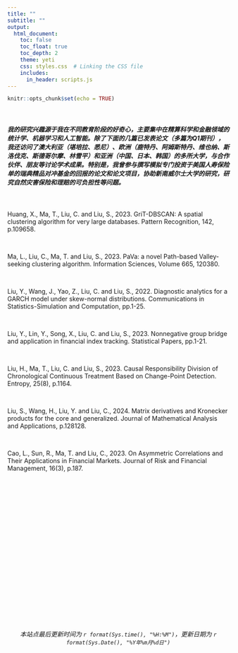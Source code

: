 ```yaml
---
title: ""
subtitle: ""
output:
  html_document:
    toc: false
    toc_float: true
    toc_depth: 2
    theme: yeti
    css: styles.css  # Linking the CSS file
    includes:
      in_header: scripts.js
---
```


```r
knitr::opts_chunk$set(echo = TRUE)
```

<br>

<h5>我的研究兴趣源于我在不同教育阶段的好奇心，主要集中在精算科学和金融领域的统计学、机器学习和人工智能。除了下面的几篇已发表论文（多篇为Q1期刊），我还访问了澳大利亚（堪培拉、悉尼）、欧洲（鹿特丹、阿姆斯特丹、维也纳、斯洛伐克、斯德哥尔摩、林雪平）和亚洲（中国、日本、韩国）的多所大学，与合作伙伴、朋友等讨论学术成果。特别是，我曾参与撰写模拟专门投资于美国人寿保险单的瑞典精品对冲基金的回报的论文和论文项目，协助新南威尔士大学的研究，研究自然灾害保险和理赔的可负担性等问题。</h5>

<br>

Huang, X., Ma, T., Liu, C. and Liu, S., 2023. GriT-DBSCAN: A spatial clustering algorithm for very large databases. Pattern Recognition, 142, p.109658.

<br>

Ma, L., Liu, C., Ma, T. and Liu, S., 2023. PaVa: a novel Path-based Valley-seeking clustering algorithm. Information Sciences, Volume 665, 120380. 

<br>

Liu, Y., Wang, J., Yao, Z., Liu, C. and Liu, S., 2022. Diagnostic analytics for a GARCH model under skew-normal distributions. Communications in Statistics-Simulation and Computation, pp.1-25.

<br>

Liu, Y., Lin, Y., Song, X., Liu, C. and Liu, S., 2023. Nonnegative group bridge and application in financial index tracking. Statistical Papers, pp.1-21.

<br>

Liu, H., Ma, T., Liu, C. and Liu, S., 2023. Causal Responsibility Division of Chronological Continuous Treatment Based on Change-Point Detection. Entropy, 25(8), p.1164.

<br>

Liu, S., Wang, H., Liu, Y. and Liu, C., 2024. Matrix derivatives and Kronecker products for the core and generalized. Journal of Mathematical Analysis and Applications, p.128128.

<br>

Cao, L., Sun, R., Ma, T. and Liu, C., 2023. On Asymmetric Correlations and Their Applications in Financial Markets. Journal of Risk and Financial Management, 16(3), p.187.


<br>
<br>
<br>
<br>
<br>
<br>
<br>
<br>
<br>
<br>
<br>
<br>
<br>
<br>
<br>
<br>
<br>
<br>
<br>

<h6>
<center>*本站点最后更新时间为 `r format(Sys.time(), "%H:%M")`，更新日期为 `r format(Sys.Date(), "%Y年%m月%d日")`*</center>

</h6>